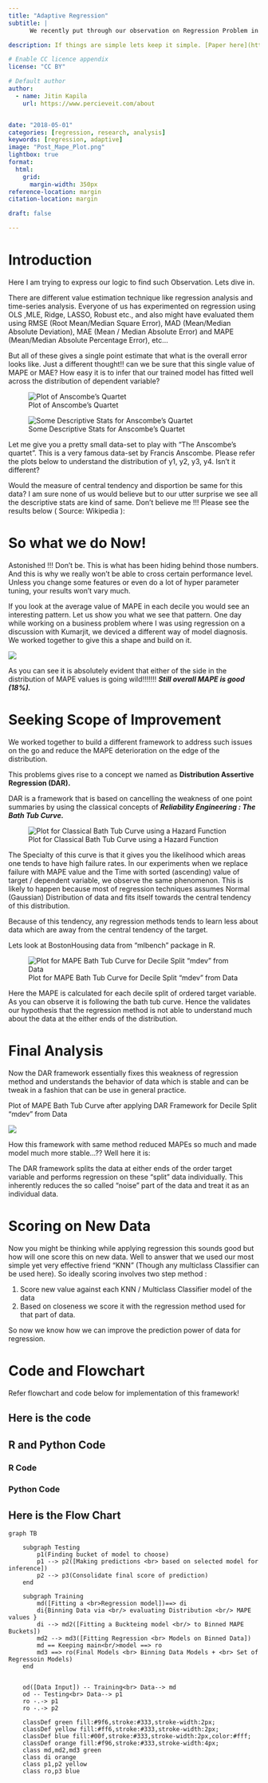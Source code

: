 ```yaml
---
title: "Adaptive Regression"
subtitle: |
      We recently put through our observation on Regression Problem in our research. This post is a nonformal attempt to explain it.

description: If things are simple lets keep it simple. [Paper here](https://arxiv.org/abs/1805.01618)

# Enable CC licence appendix
license: "CC BY"

# Default author
author:
  - name: Jitin Kapila
    url: https://www.percieveit.com/about


date: "2018-05-01"
categories: [regression, research, analysis]
keywords: [regression, adaptive]
image: "Post_Mape_Plot.png"
lightbox: true
format:
  html:
    grid:
      margin-width: 350px 
reference-location: margin
citation-location: margin

draft: false

---
```


# Introduction
Here I am trying to express our logic to find such Observation. Lets dive in.

There are different value estimation technique like regression analysis and time-series analysis. Everyone of us has experimented on regression using OLS ,MLE, Ridge, LASSO, Robust etc., and also might have evaluated them using RMSE (Root Mean/Median Square Error), MAD (Mean/Median Absolute Deviation), MAE (Mean / Median Absolute Error) and MAPE (Mean/Median Absolute Percentage Error), etc…

But all of these gives a single point estimate that what is the overall error looks like. Just a different thought!! can we be sure that this single value of MAPE or MAE? How easy it is to infer that our trained model has fitted well across the distribution of dependent variable?

::: {.column-margin}

![Plot of Anscombe’s Quartet](Anscombe_Data.png)

![Some Descriptive Stats for Anscombe’s Quartet](Anscombe_Stats.png)

:::

Let me give you a pretty small data-set to play with "The Anscombe’s quartet". This is a very famous data-set by Francis Anscombe. Please refer the plots below to understand the distribution of y1, y2, y3, y4. Isn’t it different?

Would the measure of central tendency and disportion be same for this data? I am sure none of us would believe but to our utter surprise we see all the descriptive stats are kind of same. Don’t believe me !!! Please see the results below ( Source: Wikipedia ):


# So what we do Now!

Astonished !!! Don’t be. This is what has been hiding behind those numbers. And this is why we really won’t be able to cross certain performance level. Unless you change some features or even do a lot of hyper parameter tuning, your results won’t vary much.

If you look at the average value of MAPE in each decile you would see an interesting pattern. Let us show you what we see that pattern. One day while working on a business problem where I was using regression on a discussion with Kumarjit, we deviced a different way of model diagnosis. We worked together to give this a shape and build on it.

![](Pre_Mape_Plot.png)

As you can see it is absolutely evident that either of the side in the distribution of MAPE values is going wild!!!!!!! ***Still overall MAPE is good (18%).***

# Seeking Scope of Improvement

We worked together to build a different framework to address such issues on the go and reduce the MAPE deterioration on the edge of the distribution.

This problems gives rise to a concept we named as **Distribution Assertive Regression (DAR).**

DAR is a framework that is based on cancelling the weakness of one point summaries by using the classical concepts of ***Reliability Engineering : The Bath Tub Curve.***

::: {.column-margin}
![Plot for Classical Bath Tub Curve using a Hazard Function](Image_2.png)
:::

The Specialty of this curve is that it gives you the likelihood which areas one tends to have high failure rates. In our experiments when we replace failure with MAPE value and the Time with sorted (ascending) value of target / dependent variable, we observe the same phenomenon. This is likely to happen because most of regression techniques assumes Normal (Gaussian) Distribution of data and fits itself towards the central tendency of this distribution.

Because of this tendency, any regression methods tends to learn less about data which are away from the central tendency of the target.

Lets look at BostonHousing data from “mlbench” package in R.

![Plot for MAPE Bath Tub Curve for Decile Split “mdev” from Data](Plot_Bathtub.png)

Here the MAPE is calculated for each decile split of ordered target variable. As you can observe it is following the bath tub curve. Hence the validates our hypothesis that the regression method is not able to understand much about the data at the either ends of the distribution.

# Final Analysis
Now the DAR framework essentially fixes this weakness of regression method and understands the behavior of data which is stable and can be tweak in a fashion that can be use in general practice.

Plot of MAPE Bath Tub Curve after applying DAR Framework for Decile Split "mdev" from Data

![](Post_Mape_Plot.png)

How this framework with same method reduced MAPEs so much and made model much more stable…?? Well here it is:

The DAR framework splits the data at either ends of the order target variable and performs regression on these “split” data individually. This inherently reduces the so called “noise” part of the data and treat it as an individual data.


# Scoring on New Data
Now you might be thinking while applying regression this sounds good but how will one score this on new data. Well to answer that we used our most simple yet very effective friend “KNN” (Though any multiclass Classifier can be used here). So ideally scoring involves two step method :

1) Score new value against each KNN / Multiclass Classifier model of the data
2) Based on closeness we score it with the regression method used for that part of data.

So now we know how we can improve the prediction power of data for regression.


# Code and Flowchart
Refer flowchart and code below for implementation of this framework!


::: {.panel-tabset}

## Here is the code

::: {.callout-tip collapse=true}
## R and Python Code

::: {.panel-tabset}

### R Code

<script src="https://gist.github.com/jkapila/ccc3d0f05fce86ea3075dc7190f8c181.js"></script>

### Python Code

<script src="https://gist.github.com/jkapila/b97d881e2ae8b75141184ac0f7831601.js"></script>
:::

:::

## Here is the Flow Chart 

```mermaid

graph TB
    
    subgraph Testing
        p1(Finding bucket of model to choose)
        p1 --> p2([Making predictions <br> based on selected model for inference])
        p2 --> p3(Consolidate final score of prediction)
    end

    subgraph Training
        md([Fitting a <br>Regression model])==> di
        di{Binning Data via <br/> evaluating Distribution <br/> MAPE values }
        di --> md2([Fitting a Buckteing model <br/> to Binned MAPE Buckets])
        md2 --> md3([Fitting Regression <br> Models on Binned Data])
        md == Keeping main<br/>model ==> ro        
        md3 ==> ro(Final Models <br> Binning Data Models + <br> Set of Regressoin Models)
    end

    
    od([Data Input]) -- Training<br> Data--> md
    od -- Testing<br> Data--> p1
    ro -.-> p1
    ro -.-> p2

    classDef green fill:#9f6,stroke:#333,stroke-width:2px;
    classDef yellow fill:#ff6,stroke:#333,stroke-width:2px;
    classDef blue fill:#00f,stroke:#333,stroke-width:2px,color:#fff;
    classDef orange fill:#f96,stroke:#333,stroke-width:4px;
    class md,md2,md3 green
    class di orange
    class p1,p2 yellow
    class ro,p3 blue

```

:::

